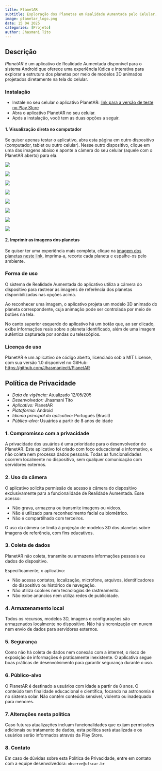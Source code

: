 ```yaml
---
title: PlanetAR
subtitle: Exploração dos Planetas em Realidade Aumentada pelo Celular.
image: planetar_logo.png
date: 15 04 2025
categories: [Projeto]
author: Jhasmani Tito
---
```


## Descrição

*PlanetAR* é um aplicativo de Realidade Aumentada disponível para o sistema Android que oferece uma experiência lúdica e interativa para explorar a estrutura dos planetas por meio de modelos 3D animados projetados diretamente na tela do celular.

### Instalação

- Instale no seu celular o aplicativo PlanetAR: [link para a versão de teste no Play Store](https://play.google.com/store/apps/details?id=com.PlanetAR&hl=en-US&ah=REZ6Fiy-FTuvLXSqHDOXtobd6jM)
- Abra o aplicativo PlanetAR no seu celular.
- Após a instalação, você tem as duas opções a seguir.

#### **1. Visualização direta no computador**

Se quiser apenas testar o aplicativo, abra esta página em outro dispositivo (computador, tablet ou outro celular). Nesse outro dispositivo, clique em uma das imagens abaixo e aponte a câmera do seu celular (aquele com o PlanetAR aberto) para ela.

::: {.grid}

::: {.g-col-lg-2 .g-col-md-3 .g-col-sm-3 .g-col-4}
[![](mercurio.svg)](mercurio.svg)
:::

::: {.g-col-lg-2 .g-col-md-3 .g-col-sm-3 .g-col-4}
[![](venus.svg)](venus.svg)
:::

::: {.g-col-lg-2 .g-col-md-3 .g-col-sm-3 .g-col-4}
[![](terra.svg)](terra.svg)
:::

::: {.g-col-lg-2 .g-col-md-3 .g-col-sm-3 .g-col-4}
[![](marte.svg)](marte.svg)
:::

::: {.g-col-lg-2 .g-col-md-3 .g-col-sm-3 .g-col-4}
[![](jupiter.svg)](jupiter.svg)
:::

::: {.g-col-lg-2 .g-col-md-3 .g-col-sm-3 .g-col-4}
[![](saturno.svg)](saturno.svg)
:::

::: {.g-col-lg-2 .g-col-md-3 .g-col-sm-3 .g-col-4}
[![](urano.svg)](urano.svg)
:::

::: {.g-col-lg-2 .g-col-md-3 .g-col-sm-3 .g-col-4}
[![](netuno.svg)](netuno.svg)
:::

:::



#### **2. Imprimir as imagens dos planetas**

Se quiser ter uma experiência mais completa, clique na [imagem dos planetas neste link](todos.svg), imprima-a, recorte cada planeta e espalhe-os pelo ambiente.


### Forma de uso

O sistema de Realidade Aumentada do aplicativo utiliza a câmera do dispositivo para rastrear as imagens de referência dos planetas disponibilizadas nas opções acima.

Ao reconhecer uma imagem, o aplicativo projeta um modelo 3D animado do planeta correspondente, cuja animação pode ser controlada por meio de botões na tela.

No canto superior esquerdo do aplicativo há um botão que, ao ser clicado, exibe informações reais sobre o planeta identificado, além de uma imagem autêntica capturada por sondas ou telescópios.

### Licença de uso

PlanetAR é um aplicativo de código aberto, licenciado sob a MIT License, com sua versão 1.0 disponível no GitHub: [https://github.com/Jhasmaniectt/PlanetAR](https://github.com/Jhasmaniectt/PlanetAR)


## Política de Privacidade{#privacidade}

- *Data de vigência:* Atualizado 12/05/205
- *Desenvolvedor:* Jhasmani Tito
- *Aplicativo:* PlanetAR
- *Plataforma:* Android
- *Idioma principal do aplicativo:* Português (Brasil)
- *Público-alvo:* Usuários a partir de 8 anos de idade

### 1. Compromisso com a privacidade

A privacidade dos usuários é uma prioridade para o desenvolvedor do PlanetAR. Este aplicativo foi criado com foco educacional e informativo, e não coleta nem processa dados pessoais. Todas as funcionalidades ocorrem localmente no dispositivo, sem qualquer comunicação com servidores externos.

### 2. Uso da câmera

O aplicativo solicita permissão de acesso à câmera do dispositivo exclusivamente para a funcionalidade de Realidade Aumentada. Esse acesso:

- Não grava, armazena ou transmite imagens ou vídeos.
- Não é utilizado para reconhecimento facial ou biométrico.
- Não é compartilhado com terceiros.

O uso da câmera se limita à projeção de modelos 3D dos planetas sobre imagens de referência, com fins educativos.

### 3. Coleta de dados

PlanetAR não coleta, transmite ou armazena informações pessoais ou dados do dispositivo.

Especificamente, o aplicativo:

- Não acessa contatos, localização, microfone, arquivos, identificadores do dispositivo ou histórico de navegação.
- Não utiliza cookies nem tecnologias de rastreamento.
- Não exibe anúncios nem utiliza redes de publicidade.

### 4. Armazenamento local

Todos os recursos, modelos 3D, imagens e configurações são armazenados localmente no dispositivo. Não há sincronização em nuvem nem envio de dados para servidores externos.

### 5. Segurança

Como não há coleta de dados nem conexão com a internet, o risco de exposição de informações é praticamente inexistente. O aplicativo segue boas práticas de desenvolvimento para garantir segurança durante o uso.

### 6. Público-alvo

O PlanetAR é destinado a usuários com idade a partir de 8 anos. O conteúdo tem finalidade educacional e científica, focando na astronomia e no sistema solar. Não contém conteúdo sensível, violento ou inadequado para menores.

### 7. Alterações nesta política

Caso futuras atualizações incluam funcionalidades que exijam permissões adicionais ou tratamento de dados, esta política será atualizada e os usuários serão informados através da Play Store.

### 8. Contato

Em caso de dúvidas sobre esta Política de Privacidade, entre em contato com a equipe desenvolvedora: `observe@ufscar.br`



